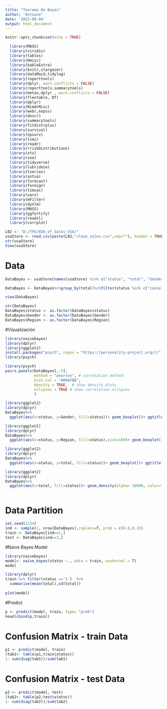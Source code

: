 ---
title: "Teorema de Bayes"
author: "Antuane"
date: '2022-09-04'
output: html_document
---

```{r setup, include=FALSE}
knitr::opts_chunk$set(echo = TRUE)
```



```{r include=FALSE}
  library(MASS)
  library(viridis)
  library(tables)
  library(Hmisc)
  library(kableExtra)
  library(knitr,stargazer)
  library(dataMaid,tidylog)
  library(reporttools)
  library(dplyr, warn.conflicts = FALSE)
  library(reporttools,summarytools)
  library(metan,dplyr , warn.conflicts = FALSE)
  library(flextable, DT)
  library(dplyr)
  library(RcmdrMisc)
  library(webr,expss)
  library(descr)
  library(summarytools)
  library(fitdistrplus)
  library(survival)
  library(npsurv)
  library(lsei)
  library(readr)
  library(rriskDistributions)
  library(xts)
  library(zoo)
  library(tidyverse)
  library(lubridate)
  library(tseries)
  library(astsa)
  library(forecast)
  library(foreign)
  library(timsac)
  library(vars)
  library(mFilter)
  library(dynlm)
  library(MASS)
  library(ggfortify)
  library(readxl)
  library(corrplot)
```




```{r}
L02 <- "D:/TFE/EDA_of_Sales_USA/"
usaStore <- read.csv(paste(L02,"clean_sales.csv",sep=""), header = TRUE, sep = ",")
str(usaStore)
View(usaStore)
```


# Data 


```{r}
DataBayes <- usaStore[names(usaStore) %in% c("status", "total", "Gender","age","Region")]
```




```{r}
DataBayes <- DataBayes%>%group_by(total)%>%filter(status %in% c("canceled","complete"))

view(DataBayes)

```

```{r}
str(DataBayes)
DataBayes$status <- as.factor(DataBayes$status)
DataBayes$Gender <- as.factor(DataBayes$Gender)
DataBayes$Region <- as.factor(DataBayes$Region)
```

#Visualización


```{r}
library(naivebayes)
library(dplyr)
library(ggplot2)
install.packages("psych", repos = "https://personality-project.org/r/", type="source")
library(psych)
```


```{r}
library(psych)
pairs.panels(DataBayes[,-5], 
             method = "pearson", # correlation method
             hist.col = "#00AFBB",
             density = TRUE,  # show density plots
             ellipses = TRUE # show correlation ellipses
             )
```

```{r}
library(ggplot2)
library(dplyr)
DataBayes%>%
  ggplot(aes(x=status, y=Gender, fill=status))+ geom_boxplot()+ ggtitle("Box plot")
```


```{r}
library(ggplot2)
library(dplyr)
DataBayes%>%
  ggplot(aes(x=status, y=Region, fill=status),size=100)+ geom_boxplot()+ ggtitle("Box plot")
```

```{r}
library(ggplot2)
library(dplyr)
DataBayes%>%
  ggplot(aes(x=status, y=total, fill=status))+ geom_boxplot()+ ggtitle("Box plot")
```

```{r}
library(ggplot2)
library(dplyr)
DataBayes%>%
  ggplot(aes(x=total, fill=status))+ geom_density(alpha= 10000, color="black")+ ggtitle("Density Plot")



```

# Data Partition


```{r}
set.seed(1234)
ind <- sample(2, nrow(DataBayes),replace=T, prob = c(0.8,0.2))
train <- DataBayes[ind==1,]
test <- DataBayes[ind==2,]
```

#Naive Bayes Model
```{r}
library(naivebayes)
model<- naive_bayes(status ~., data = train, usekernel = T)
model
```


```{r}
library(dplyr)
train %>% filter(status =='1')  %>%
  summarise(mean(total),sd(total))
  
plot(model)
```

#Predict


```{r}
p <- predict(model, train, type= "prob")
head(cbind(p,train))
```

# Confusion Matrix - train  Data


```{r}
p1 <- predict(model, train)
(tab1<- table(p1,train$status))
1- sum(diag(tab1))/sum(tab1)
```

# Confusion Matrix - test  Data

```{r}
p2 <- predict(model, test)
(tab2<- table(p2,test$status))
1- sum(diag(tab2))/sum(tab2)
```

